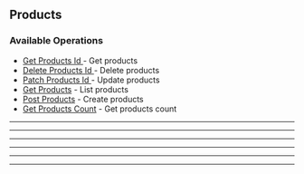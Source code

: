 
## Products

### Available Operations

* [Get Products Id ](/typescript/products/get_products_id_) - Get products
* [Delete Products Id ](/typescript/products/delete_products_id_) - Delete products
* [Patch Products Id ](/typescript/products/patch_products_id_) - Update products
* [Get Products](/typescript/products/get_products) - List products
* [Post Products](/typescript/products/post_products) - Create products
* [Get Products Count](/typescript/products/get_products_count) - Get products count

---
<GetProductsId />

---
<DeleteProductsId />

---
<PatchProductsId />

---
<GetProducts />

---
<PostProducts />

---
<GetProductsCount />
